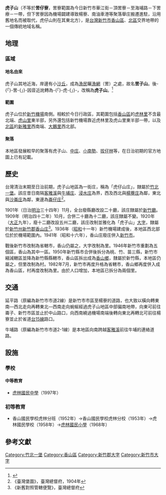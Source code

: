 {{noteTA
|1 = zh-cn:庄; zh-hk:庄; zh-tw:庄;
}}
'''虎子山'''（不等於'''罟仔寮'''，罟寮範圍為今日新竹市華江街－頂罟寮－至海埔路－下罟療－一帶，但下罟寮因為機場闢建導致楊寮、南油車港等聚落舉庄搬遷進駐，沿用舊地名而被取代，虎仔山則在其東北方），是[[台灣|台灣]][[新竹市|新竹市]][[香山區|香山區]]、[[北區_(新竹市)|北區]]交界地帶的一個傳統地域名稱。

==地理==
===區域===
====地名由來====
虎子山其地近海，岸邊有小[[沙丘|沙丘]]，成為[[漁民|漁民]]曬[[漁網|漁網]]（罟）之處，故名'''罟子山'''。後-{「}-罟-{」}-因音近訛轉為-{「}-虎-{」}-，改稱為'''虎子山'''。<ref name="新竹縣志續修（民國四十一年至八十年）">{{cite book|author=[[周浩治|周浩治]] |title=《新竹縣志續修（民國四十一年至八十年）》|year=2008 |publisher=[[新竹縣政府|新竹縣政府]] |isbn=9789860155143 }}</ref>{{Rp|578}}

====範圍====
虎子山位於[[新竹機場|新竹機場]]南側。相較於今日行政區，其範圍包括[[香山區|香山區]]的[[虎林里|虎林里]]不含最北端、[[虎山里|虎山里]]東半部，另外還包括新竹機場靠近虎林里及虎山里東半部一帶，以及[[北區_(新竹市)|北區]]的[[新雅里|新雅里]]西南端、[[大鵬里|大鵬里]]西北部。

====聚落====
本地區發展較早的聚落有虎子山、[[中莊_(新竹市)|中庄]]、[[小南勢|小南勢]]、[[拔仔林|拔仔林]]等，在日治初期的官方地圖上已有記載。

==歷史==
台灣清治末期至日治前期，虎子山地區為一街庄，稱為「虎仔山庄」，隸屬於[[竹北一堡|竹北一堡]]。該庄昔日南隔[[客雅溪|客雅溪]]與[[牛埔_(新竹市)|牛埔庄]]、[[浸水_(新竹市)|浸水庄]]為界，西及西北與[[楊藔庄|楊藔庄]]為鄰，東北與[[沙崙_(新竹市)|沙崙庄]]為鄰，東邊為[[崙子_(新竹市)|崙仔庄]]<ref name="臺灣堡圖">《臺灣堡圖》，臺灣總督府，1904年</ref>。

1901年（日治[[明治|明治]]三十四年）11月，全台廢縣廳改設二十廳，該庄隸屬於[[新竹廳|新竹廳]]。1909年（明治四十二年）10月，合併二十廳為十二廳，該庄隸屬不變。1920年（[[大正|大正]]九年），廢十二廳改設五州二廳，該庄改制並雅化為「虎子山」[[大字|大字]]，隸屬於[[新竹州|新竹州]][[新竹郡|新竹郡]][[香山庄|香山庄]]<ref>《新舊對照管轄便覽》，臺灣總督府</ref>。1936年（[[昭和|昭和]]十一年）新竹機場建成後，本地區西北部位於於機場範圍內。1941年（昭和十六年），香山庄廢庄併入[[新竹市_(州轄市)|新竹市]]。

戰後新竹市改制為省轄市，香山仍屬之，大字改制為里。1946年新竹市重劃為五個區，香山為其中一區。1950年新竹縣市合併後拆分為桃、竹、苗三縣，新竹市縮減轄區並降為新竹縣縣轄市，香山區拆出成為[[香山區|香山鄉]]，隸屬於新竹縣，本地區仍屬之，但里改制為村。1982年7月，新竹市再度升格為省轄市，香山鄉再度併入成為香山區，村再度改制為里。由於人口增加，本地區已拆分為兩個里。

==交通==
延平路（原編為新竹市市道2線）是新竹市市區至楊寮的道路，也大致以橫向轉東南—西北走向再轉東北—西南走向蜿蜒經過虎子山地區中部偏南地帶，向東可前往崙子、新竹市區並止於中山路口，向西南繞過機場南端後轉向東北再轉北可前往楊寮並止於省道[[台15線|台15線]]路口。

牛埔路（原編為新竹市市道2-1線）是本地區向南跨越[[客雅溪|客雅溪]]前往牛埔的連絡道路。

==設施==
===學校===
====中等教育====
*[[虎林國民中學|虎林國民中學]]（1997年）

===初等教育===
*香山國民學校虎林分班（1952年）→香山國民學校虎林分校（1953年）→虎林國民學校（1958年）→[[虎林國民小學|虎林國民小學]]（1968年）

==參考文獻==
{{reflist}}

{{新竹郡}}
{{新竹市舊町名}}

[[Category:竹北一堡|Category:竹北一堡]]
[[Category:香山區|Category:香山區]]
[[Category:新竹郡大字|Category:新竹郡大字]]
[[Category:新竹市大字|Category:新竹市大字]]